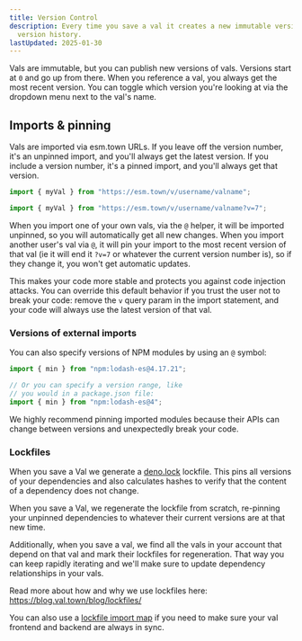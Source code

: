 ```yaml
---
title: Version Control
description: Every time you save a val it creates a new immutable version in the
  version history.
lastUpdated: 2025-01-30
---
```


Vals are immutable, but you can publish new versions of vals. Versions start at
`0` and go up from there. When you reference a val, you always get the most
recent version. You can toggle which version you're looking at via the dropdown
menu next to the val's name.

## Imports & pinning

Vals are imported via esm.town URLs. If you leave off the version number, it's an unpinned import, and you'll always get the latest version. If you include a version number, it's a pinned import, and you'll always get that version.

```ts title="Unpinned val import"
import { myVal } from "https://esm.town/v/username/valname";
```

```ts title="Pinned val import"
import { myVal } from "https://esm.town/v/username/valname?v=7";
```

When you import one of your own vals, via the `@` helper, it will be imported unpinned, so you will
automatically get all new changes. When you import another user's val via `@`,
it will pin your import to the most recent version of that val
(ie it will end it `?v=7` or whatever the current version number is),
so if they change it, you won't get automatic updates.

This makes your code more stable and protects you against
code injection attacks. You can override this default behavior if you trust the
user not to break your code: remove the `v` query param in the import statement,
and your code will always use the latest version of that val.

### Versions of external imports

You can also specify versions of NPM modules by using an `@` symbol:

```ts
import { min } from "npm:lodash-es@4.17.21";

// Or you can specify a version range, like
// you would in a package.json file:
import { min } from "npm:lodash-es@4";
```

We highly recommend pinning imported modules because their APIs can
change between versions and unexpectedly break your code.

### Lockfiles

When you save a Val we generate a
[deno.lock](https://docs.deno.com/runtime/manual/basics/modules/integrity_checking/)
lockfile. This pins all versions of your dependencies and also calculates hashes
to verify that the content of a dependency does not change.

When you save a Val, we regenerate the lockfile from scratch, re-pinning your
unpinned dependencies to whatever their current versions are at that new time.

Additionally, when you save a val, we find all the vals in your account that
depend on that val and mark their lockfiles for regeneration. That way you can
keep rapidly iterating and we'll make sure to update dependency relationships in
your vals.

Read more about how and why we use lockfiles here: https://blog.val.town/blog/lockfiles/

You can also use a [lockfile import map](https://www.val.town/v/maxm/lockfileImportMap) if you need to make sure your val frontend and backend are always in sync.
